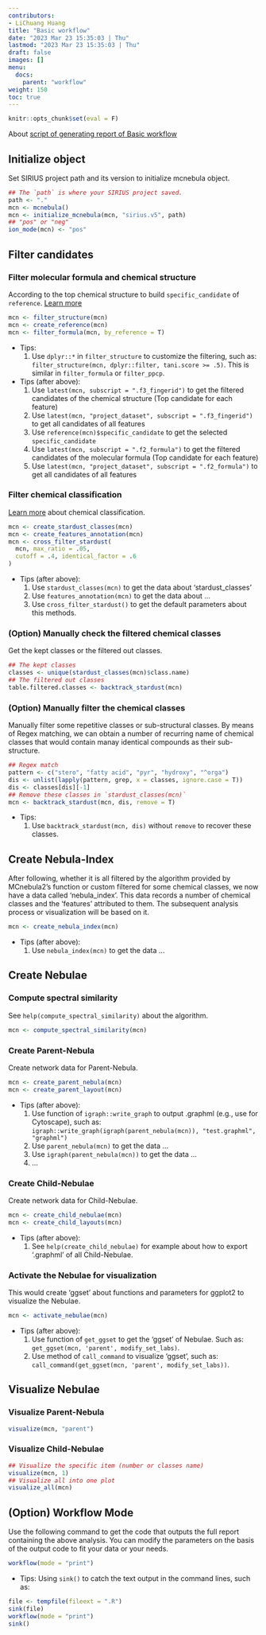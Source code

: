 ```yaml
---
contributors:
- LiChuang Huang
title: "Basic workflow"
date: "2023 Mar 23 15:35:03 | Thu"
lastmod: "2023 Mar 23 15:35:03 | Thu"
draft: false
images: []
menu:
  docs:
    parent: "workflow"
weight: 150
toc: true
---
```


```r
knitr::opts_chunk$set(eval = F)
```

About 
[script of generating report of Basic
workflow](/docs/workflow/basic_workflow/#option-workflow-mode)

## Initialize object

Set SIRIUS project path and its version to initialize mcnebula object.

```r
## The `path` is where your SIRIUS project saved.
path <- "."
mcn <- mcnebula()
mcn <- initialize_mcnebula(mcn, "sirius.v5", path)
## "pos" or "neg"
ion_mode(mcn) <- "pos"
```

## Filter candidates

### Filter molecular formula and chemical structure

According to the top chemical structure to build `specific_candidate` of `reference`.
[Learn more](/docs/prologue/introduction/#chemical-structure-and-formula)

```r
mcn <- filter_structure(mcn)
mcn <- create_reference(mcn)
mcn <- filter_formula(mcn, by_reference = T)
```

- Tips:
    1. Use `dplyr::*` in `filter_structure` to customize the filtering,
    such as: `filter_structure(mcn, dplyr::filter, tani.score >= .5)`. This
    is similar in `filter_formula` or `filter_ppcp`.

- Tips (after above): 
    1. Use `latest(mcn, subscript = ".f3_fingerid")` to get the filtered
    candidates of the chemical structure (Top candidate for each feature)
    2. Use `latest(mcn, "project_dataset", subscript = ".f3_fingerid")` to
    get all candidates of all features
    3. Use `reference(mcn)$specific_candidate` to get the selected
    `specific_candidate`
    4. Use `latest(mcn, subscript = ".f2_formula")` to get the filtered
    candidates of the molecular formula (Top candidate for each feature)
    5. Use `latest(mcn, "project_dataset", subscript = ".f2_formula")` to
    get all candidates of all features


### Filter chemical classification

[Learn more](/docs/prologue/introduction/#chemical-classification)
about chemical classification.

```r
mcn <- create_stardust_classes(mcn)
mcn <- create_features_annotation(mcn)
mcn <- cross_filter_stardust(
  mcn, max_ratio = .05,
  cutoff = .4, identical_factor = .6
)
```

- Tips (after above):
    1. Use `stardust_classes(mcn)` to get the data about 'stardust_classes'
    2. Use `features_annotation(mcn)` to get the data about ...
    3. Use `cross_filter_stardust()` to get the default parameters about this methods.

### (Option) Manually check the filtered chemical classes

Get the kept classes or the filtered out classes.

```r
## The kept classes
classes <- unique(stardust_classes(mcn)$class.name)
## The filtered out classes
table.filtered.classes <- backtrack_stardust(mcn)
```

### (Option) Manually filter the chemical classes

Manually filter some repetitive classes or sub-structural classes.
By means of Regex matching, we can obtain a number of recurring
name of chemical classes that would contain manay identical compounds
as their sub-structure.

```r
## Regex match
pattern <- c("stero", "fatty acid", "pyr", "hydroxy", "^orga")
dis <- unlist(lapply(pattern, grep, x = classes, ignore.case = T))
dis <- classes[dis][-1]
## Remove these classes in `stardust_classes(mcn)`
mcn <- backtrack_stardust(mcn, dis, remove = T)
```

- Tips:
    1. Use `backtrack_stardust(mcn, dis)` without `remove` to recover these classes.

## Create Nebula-Index

After following, whether it is all filtered by the algorithm provided by
MCnebula2's function or custom filtered for some chemical classes, we now have
a data called 'nebula_index'.  This data records a number of chemical classes
and the 'features' attributed to them.  The subsequent analysis process or
visualization will be based on it.

```r
mcn <- create_nebula_index(mcn)
```

- Tips (after above):
    1. Use `nebula_index(mcn)` to get the data ...

## Create Nebulae

### Compute spectral similarity

See `help(compute_spectral_similarity)` about the algorithm.

```r
mcn <- compute_spectral_similarity(mcn)
```

### Create Parent-Nebula

Create network data for Parent-Nebula.

```r
mcn <- create_parent_nebula(mcn)
mcn <- create_parent_layout(mcn)
```

- Tips (after above): 
    1. Use function of `igraph::write_graph` to output .graphml (e.g., use for Cytoscape),
    such as: `igraph::write_graph(igraph(parent_nebula(mcn)), "test.graphml", "graphml")`
    2. Use `parent_nebula(mcn)` to get the data ...
    3. Use `igraph(parent_nebula(mcn))` to get the data ...
    4. ...

### Create Child-Nebulae

Create network data for Child-Nebulae.

```r
mcn <- create_child_nebulae(mcn)
mcn <- create_child_layouts(mcn)
```

- Tips (after above): 
    1. See `help(create_child_nebulae)` for example about how to export
    '.graphml' of all Child-Nebulae.

### Activate the Nebulae for visualization

This would create 'ggset' about functions and parameters for ggplot2
to visualize the Nebulae.

```r
mcn <- activate_nebulae(mcn)
```

- Tips (after above): 
    1. Use function of `get_ggset` to get the 'ggset' of Nebulae. Such as:
    `get_ggset(mcn, 'parent', modify_set_labs)`.
    2. Use method of `call_command` to visualize 'ggset', such as:
    `call_command(get_ggset(mcn, 'parent', modify_set_labs))`.

## Visualize Nebulae

### Visualize Parent-Nebula

```r
visualize(mcn, "parent")
```

### Visualize Child-Nebulae

```r
## Visualize the specific item (number or classes name)
visualize(mcn, 1)
## Visualize all into one plot
visualize_all(mcn)
```

## (Option) Workflow Mode

Use the following command to get the code that outputs the full report
containing the above analysis. You can modify the parameters on the basis of
the output code to fit your data or your needs.

```r
workflow(mode = "print")
```

- Tips: Using `sink()` to catch the text output in the command lines, such as:

```r
file <- tempfile(fileext = ".R")
sink(file)
workflow(mode = "print")
sink()
```

